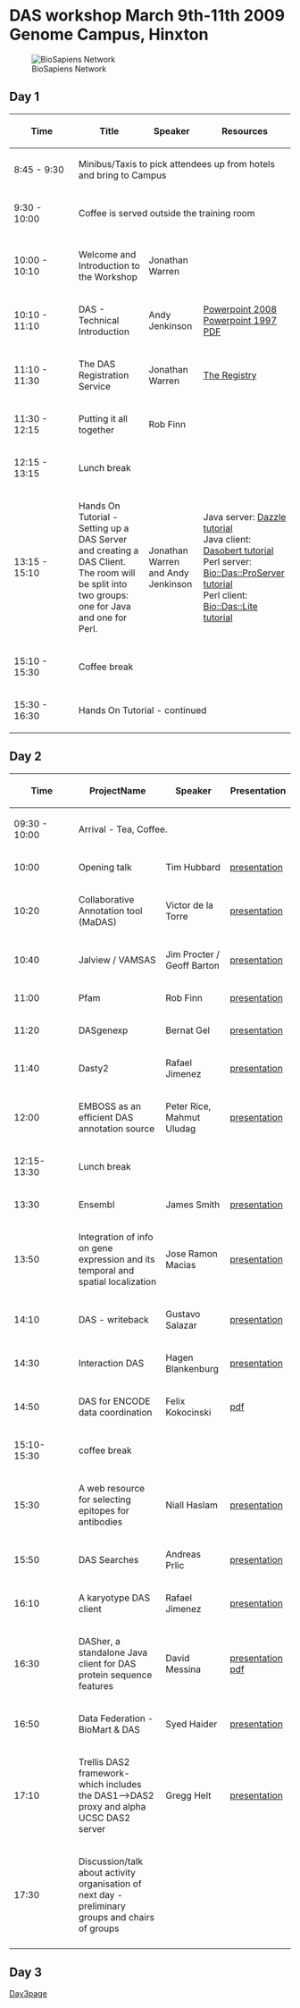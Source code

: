=DAS workshop March 9th-11th 2009 Genome Campus, Hinxton=
[[Image:Biosapiens_final.gif|frame|BioSapiens Network]]

==Day 1==


{| class="wikitable" border="1"
|- style="background:silver"
! width="100px"|Time
! Title
! Speaker
! Resources
|-
| 8:45 - 9:30
| colspan="3" | Minibus/Taxis to pick attendees up from hotels and bring to Campus
|- style="background:#ffdead;"
| 9:30 - 10:00 
| colspan="3" | Coffee is served outside the training room 
|- style="background:#ffdead;"
|-
| 10:00 - 10:10
| Welcome and Introduction to the Workshop
| Jonathan Warren
|
|-
| 10:10 - 11:10
| DAS - Technical Introduction 
| Andy Jenkinson
| [http://www.ebi.ac.uk/~aj/das_workshop_2009/DAS-Technical-Introduction.pptx Powerpoint 2008]<br/>
[http://www.ebi.ac.uk/~aj/das_workshop_2009/DAS-Technical-Introduction.ppt Powerpoint 1997]<br/>
[http://www.ebi.ac.uk/~aj/das_workshop_2009/DAS-technical-Introduction.pdf PDF] 
|-
| 11:10 - 11:30
| The DAS Registration Service
| Jonathan Warren
| [http://www.biodas.org/wiki/DASworkshop200802:intro_tutorial#Finding_DAS_sources_.E2.80.93_the_DAS_Registry_Service_at_the_Sanger_Institute The Registry]
|-
| 11:30 - 12:15
| Putting it all together
| Rob Finn
| 
|- style="background:#ffdead;"
| 12:15 - 13:15 
| colspan="3" | Lunch break
|-
| 13:15 - 15:10
| Hands On Tutorial - Setting up a DAS Server and creating a DAS Client. The room will be split into two groups: one for Java and one for Perl.
| Jonathan Warren and Andy Jenkinson
| Java server: [http://www.dasregistry.org/DazzleTutorial.jsp Dazzle tutorial]<br/>
Java client: [http://www.dasregistry.org/DasobertTutorial.jsp Dasobert tutorial]<br/>
Perl server: [http://www.ebi.ac.uk/~aj/das_workshop_2009/proserver_tutorial.html Bio::Das::ProServer tutorial]<br/>
Perl client: [http://www.ebi.ac.uk/~aj/das_workshop_2009/daslite_tutorial.html Bio::Das::Lite tutorial]<br/>
|- style="background:#ffdead;"
| 15:10 - 15:30
| colspan="3"|Coffee break 
|-
| 15:30 - 16:30 
| colspan="3" | Hands On Tutorial - continued
|}

==Day 2==

{| class="wikitable" border="1"
|- style="background:silver"
! width="100px"|Time
! ProjectName
! Speaker
! Presentation
|- style="background:#ffdead;"
| 09:30 - 10:00
| colspan="3" | Arrival - Tea, Coffee.
|- 
|10:00
|Opening talk 
|Tim Hubbard
|[http://www.sanger.ac.uk/Software/analysis/das/presentations/ presentation]
|-
|10:20
|Collaborative Annotation tool (MaDAS)
|Victor de la Torre
|[http://www.sanger.ac.uk/Software/analysis/das/presentations/MaDAS_victor_de_la_torre.pptx presentation]
|-
|10:40
|Jalview / VAMSAS
|Jim Procter / Geoff Barton
|[http://www.sanger.ac.uk/Software/analysis/das/presentations/ presentation]
|-
|11:00
|Pfam
|Rob Finn
|[http://www.sanger.ac.uk/Software/analysis/das/presentations/2009-das-talk-smith.ppt presentation]
|-
|11:20
|DASgenexp
|Bernat Gel
|[http://www.sanger.ac.uk/Software/analysis/das/presentations/DASGenExp3.ppt presentation]
|-
|11:40
|Dasty2
|Rafael Jimenez
|[http://www.sanger.ac.uk/Software/analysis/das/presentations/ presentation]
|-
|12:00
|EMBOSS as an efficient DAS annotation source
|Peter Rice, Mahmut Uludag
|[http://www.sanger.ac.uk/Software/analysis/das/presentations/DAS-Rice-Uludag.ppt presentation]
|- style="background:#ffdead;"
|12:15-13:30
| colspan="3" | Lunch break
|-
|13:30
|Ensembl
|James Smith
|[http://www.sanger.ac.uk/Software/analysis/das/presentations/2009-das-talk-smith.ppt presentation]
|-
|13:50
|Integration of info on gene expression and its temporal and spatial localization
|Jose Ramon Macias
|[http://www.sanger.ac.uk/Software/analysis/das/presentations/20090310_DAS_Workshop_DASxVO.ppt presentation]
|-
|14:10
|DAS - writeback
|Gustavo Salazar
|[http://www.sanger.ac.uk/Software/analysis/das/presentations/DAS_searches_20090310.pdf presentation]
|-
|14:30
|Interaction DAS
|Hagen Blankenburg
|[http://www.sanger.ac.uk/Software/analysis/das/presentations/2009-das-talk-smith.ppt presentation]
|-
|14:50
|DAS for ENCODE data coordination
|Felix Kokocinski
|[http://www.sanger.ac.uk/~fsk/DAS_workshop09.pdf pdf]
|- style="background:#ffdead;"
|15:10-15:30
| colspan="3" | coffee break
|-
|15:30
|A web resource for selecting epitopes for antibodies
|Niall Haslam
|[http://www.sanger.ac.uk/Software/analysis/das/presentations/ presentation]
|-
|15:50
|DAS Searches
|Andreas Prlic
|[http://www.sanger.ac.uk/Software/analysis/das/presentations/DAS_searches_20090310.pdf presentation]
|-
|16:10
|A karyotype DAS client
|Rafael Jimenez
|[http://www.sanger.ac.uk/Software/analysis/das/presentations/ presentation]
|-
|16:30
|DASher, a standalone Java client for DAS protein sequence features
|David Messina
|[http://www.sanger.ac.uk/Software/analysis/das/presentations/Messina_DASconf09.keynote.zip presentation] [http://www.sanger.ac.uk/Software/analysis/das/presentations/Messina_DASconf09.pdf pdf]
|-
|16:50
|Data Federation - BioMart & DAS
|Syed Haider
|[http://www.sanger.ac.uk/Software/analysis/das/presentations/ presentation]
|-
|17:10
|Trellis DAS2 framework- which includes the DAS1-->DAS2 proxy and alpha UCSC DAS2 server
|Gregg Helt
|[http://www.sanger.ac.uk/Software/analysis/das/presentations/ presentation]
|-
|17:30
|Discussion/talk about activity organisation of next day - preliminary groups and chairs of groups
|
|
|-
|}

==Day 3==
[http://www.biodas.org/wiki/DASworkshop200903Day3 Day3page]